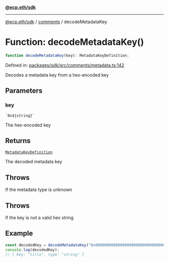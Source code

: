 [**@ecp.eth/sdk**](../../index.mdx)

***

[@ecp.eth/sdk](/sdk-reference/index.mdx) / [comments](/sdk-reference/comments/index.mdx) / decodeMetadataKey

# Function: decodeMetadataKey()

```ts
function decodeMetadataKey(key): MetadataKeyDefinition;
```

Defined in: [packages/sdk/src/comments/metadata.ts:142](https://github.com/ecp-eth/comments-monorepo/blob/main/packages/sdk/src/comments/metadata.ts#L142)

Decodes a metadata key from a hex-encoded key

## Parameters

### key

`` `0x${string}` ``

The hex-encoded key

## Returns

[`MetadataKeyDefinition`](/sdk-reference/comments/type-aliases/MetadataKeyDefinition.mdx)

The decoded metadata key

## Throws

If the metadata type is unknown

## Throws

If the key is not a valid hex string

## Example

```ts
const decodedKey = decodeMetadataKey("0x0000000000000000000000000000000000000000737472696e67207469746c65");
console.log(decodedKey);
// { key: "title", type: "string" }
```
